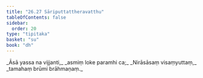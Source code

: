 ```yaml
---
title: "26.27 Sāriputtattheravatthu"
tableOfContents: false
sidebar:
  order: 20
type: "tipitaka"
basket: "su"
book: "dh"
---
```



<DynamicBreadcrumb />

<Division number="410" book="dh" bookNo="18" page="72">

<Paragraph number="438" type="verses" book="dh">
_Āsā yassa na vijjanti,_  
_asmiṃ loke paramhi ca;_  
_Nirāsāsaṃ visaṃyuttaṃ,_  
_tamahaṃ brūmi brāhmaṇaṃ._
</Paragraph>
</Division>